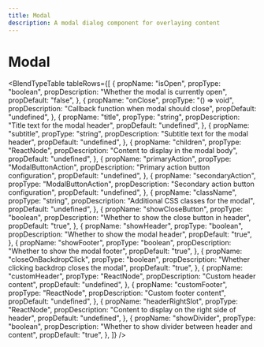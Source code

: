 ```yaml
---
title: Modal
description: A modal dialog component for overlaying content
---
```



# Modal

<BlendTypeTable tableRows={[
  {
    propName: "isOpen",
    propType: "boolean",
    propDescription: "Whether the modal is currently open",
    propDefault: "false",
  },
  {
    propName: "onClose",
    propType: "() => void",
    propDescription: "Callback function when modal should close",
    propDefault: "undefined",
  },
  {
    propName: "title",
    propType: "string",
    propDescription: "Title text for the modal header",
    propDefault: "undefined",
  },
  {
    propName: "subtitle",
    propType: "string",
    propDescription: "Subtitle text for the modal header",
    propDefault: "undefined",
  },
  {
    propName: "children",
    propType: "ReactNode",
    propDescription: "Content to display in the modal body",
    propDefault: "undefined",
  },
  {
    propName: "primaryAction",
    propType: "ModalButtonAction",
    propDescription: "Primary action button configuration",
    propDefault: "undefined",
  },
  {
    propName: "secondaryAction",
    propType: "ModalButtonAction",
    propDescription: "Secondary action button configuration",
    propDefault: "undefined",
  },
  {
    propName: "className",
    propType: "string",
    propDescription: "Additional CSS classes for the modal",
    propDefault: "undefined",
  },
  {
    propName: "showCloseButton",
    propType: "boolean",
    propDescription: "Whether to show the close button in header",
    propDefault: "true",
  },
  {
    propName: "showHeader",
    propType: "boolean",
    propDescription: "Whether to show the modal header",
    propDefault: "true",
  },
  {
    propName: "showFooter",
    propType: "boolean",
    propDescription: "Whether to show the modal footer",
    propDefault: "true",
  },
  {
    propName: "closeOnBackdropClick",
    propType: "boolean",
    propDescription: "Whether clicking backdrop closes the modal",
    propDefault: "true",
  },
  {
    propName: "customHeader",
    propType: "ReactNode",
    propDescription: "Custom header content",
    propDefault: "undefined",
  },
  {
    propName: "customFooter",
    propType: "ReactNode",
    propDescription: "Custom footer content",
    propDefault: "undefined",
  },
  {
    propName: "headerRightSlot",
    propType: "ReactNode",
    propDescription: "Content to display on the right side of header",
    propDefault: "undefined",
  },
  {
    propName: "showDivider",
    propType: "boolean",
    propDescription: "Whether to show divider between header and content",
    propDefault: "true",
  },
]} /> 